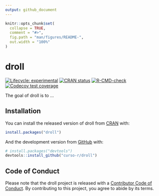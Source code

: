 ```yaml
---
output: github_document
---
```


<!-- README.md is generated from README.Rmd. Please edit that file -->

```r
knitr::opts_chunk$set(
  collapse = TRUE,
  comment = "#>",
  fig.path = "man/figures/README-",
  out.width = "100%"
)
```

# droll

<!-- badges: start -->
[![Lifecycle: experimental](https://img.shields.io/badge/lifecycle-experimental-orange.svg)](https://lifecycle.r-lib.org/articles/stages.html#experimental)
[![CRAN status](https://www.r-pkg.org/badges/version/droll)](https://CRAN.R-project.org/package=droll)
[![R-CMD-check](https://github.com/curso-r/droll/workflows/Check/badge.svg)](https://github.com/curso-r/droll/actions)
[![Codecov test
coverage](https://codecov.io/gh/curso-r/droll/branch/main/graph/badge.svg)](https://codecov.io/gh/curso-r/droll?branch=master)
<!-- badges: end -->

The goal of droll is to ...

## Installation

You can install the released version of droll from [CRAN](https://CRAN.R-project.org) with:

``` r
install.packages("droll")
```

And the development version from [GitHub](https://github.com/) with:

``` r
# install.packages("devtools")
devtools::install_github("curso-r/droll")
```

## Code of Conduct

Please note that the droll project is released with a [Contributor Code of Conduct](https://contributor-covenant.org/version/2/0/CODE_OF_CONDUCT.html). By contributing to this project, you agree to abide by its terms.
